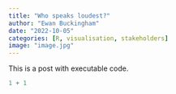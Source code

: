```yaml
---
title: "Who speaks loudest?"
author: "Ewan Buckingham"
date: "2022-10-05"
categories: [R, visualisation, stakeholders]
image: "image.jpg"
---
```


This is a post with executable code.

```r
1 + 1
```
